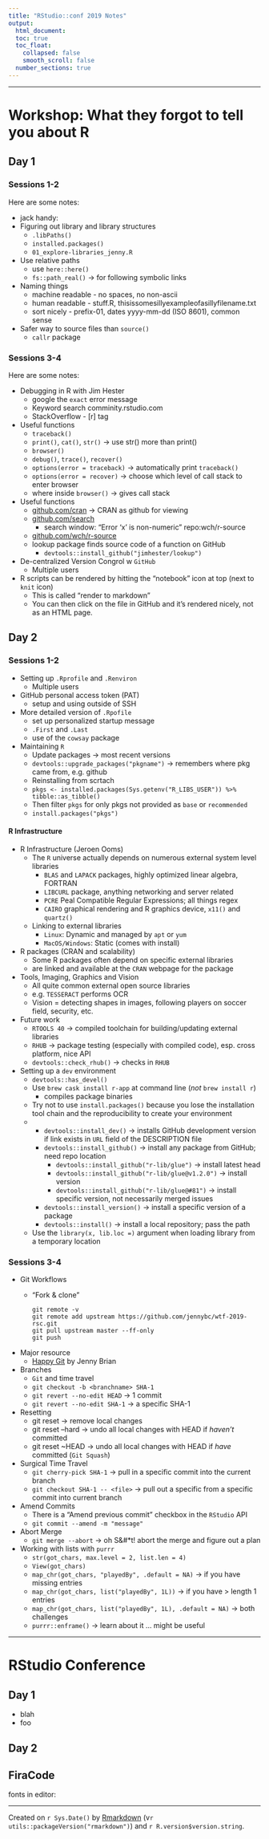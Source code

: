 ```yaml
---
title: "RStudio::conf 2019 Notes"
output:
  html_document:
  toc: true
  toc_float:
    collapsed: false
    smooth_scroll: false
  number_sections: true
---
```



----------------------


# Workshop: What they forgot to tell you about R

## Day 1
### Sessions 1-2
Here are some notes:

* jack handy:
* Figuring out library and library structures
  + `.libPaths()`
  + `installed.packages()`
  + `01_explore-libraries_jenny.R`
  
* Use relative paths
  + use `here::here()`
  + `fs::path_real()` -> for following symbolic links
  
* Naming things
  + machine readable - no spaces, no non-ascii
  + human readable - stuff.R, thisissomesillyexampleofasillyfilename.txt
  + sort nicely - prefix-01, dates yyyy-mm-dd (ISO 8601), common sense

* Safer way to source files than `source()`
  + `callr` package


### Sessions 3-4
Here are some notes:

* Debugging in R with Jim Hester
  + google the `exact` error message
  + Keyword search comminity.rstudio.com
  + StackOverflow - [r] tag
* Useful functions
  + `traceback()`
  + `print()`, `cat()`, `str()` -> use str() more than print()
  + `browser()`
  + `debug()`, `trace()`, `recover()`
  + `options(error = traceback)` -> automatically print `traceback()`
  + `options(error = recover)` -> choose which level of call stack to enter browser
  + where inside `browser()` -> gives call stack

* Useful functions
  + [github.com/cran](https://github.com/cran) -> CRAN as github for viewing
  + [github.com/search](https://github.com/search)
    + search window: "Error 'x' is non-numeric" repo:wch/r-source
  + [github.com/wch/r-source](https://github.com/wch/r-source)
  + lookup package finds source code of a function on GitHub
    + `devtools::install_github("jimhester/lookup")`

* De-centralized Version Congrol w `GitHub`
  + Multiple users
* R scripts can be rendered by hitting the "notebook" icon at top (next to `knit` icon)
  + This is called "render to markdown"
  + You can then click on the file in GitHub and it's rendered nicely, not
    as an HTML page.
  

## Day 2
### Sessions 1-2
* Setting up `.Rprofile` and `.Renviron`
  + Multiple users
* GitHub personal access token (PAT)
  + setup and using outside of SSH
* More detailed version of `.Rpofile`
  + set up personalized startup message
  + `.First` and `.Last`
  + use of the `cowsay` package
* Maintaining `R`
  + Update packages -> most recent versions
  + `devtools::upgrade_packages("pkgname")` -> remembers where pkg came from, e.g. github
  + Reinstalling from scrtach
  + `pkgs <- installed.packages(Sys.getenv("R_LIBS_USER")) %>% tibble::as_tibble()`
  + Then filter `pkgs` for only pkgs not provided as `base` or `recommended`
  + `install.packages("pkgs")`

#### R Infrastructure
* R Infrastructure (Jeroen Ooms)
  + The `R` universe actually depends on numerous external system level libraries
    + `BLAS` and `LAPACK` packages, highly optimized linear algebra, FORTRAN
    + `LIBCURL` package, anything networking and server related
    + `PCRE` Peal Compatible Regular Expressions; all things regex
    + `CAIRO` graphical rendering and R graphics device, `x11()` and `quartz()`
  + Linking to external libraries
    + `Linux`: Dynamic and managed by `apt` or `yum`
    + `MacOS/Windows`: Static (comes with install)
* R packages (CRAN and scalability)
  + Some R packages often depend on specific external libraries
  + are linked and available at the `CRAN` webpage for the package
* Tools, Imaging, Graphics and Vision
  + All quite common external open source libraries
  + e.g. `TESSERACT` performs OCR
  + Vision = detecting shapes in images, following players on soccer field, security, etc.
* Future work
  + `RTOOLS 40` -> compiled toolchain for building/updating external libraries
  + `RHUB` -> package testing (especially with compiled code), esp. cross platform, nice API
  + `devtools::check_rhub()` -> checks in `RHUB`

* Setting up a `dev` environment
  + `devtools::has_devel()`
  + Use `brew cask install r-app` at command line (*not* `brew install r`)
    + compiles package binaries
  + Try not to use `install.packages()` because you lose the installation
    tool chain and the reproducibility to create your environment
  + 
    + `devtools::install_dev()` -> installs GitHub development version if link
      exists in `URL` field of the DESCRIPTION file
    + `devtools::install_github()` -> install any package from GitHub; need repo location
      + `devtools::install_github("r-lib/glue")`   -> install latest head
      + `devtools::install_github("r-lib/glue@v1.2.0")` -> install version
      + `devtools::install_github("r-lib/glue@#81")` -> install specific
        version, not necessarily merged issues
    + `devtools::install_version()` -> install a specific version of a package
    + `devtools::install()` -> install a local repository; pass the path
  + Use the `library(x, lib.loc =)` argument when loading library from a 
    temporary location
    
### Sessions 3-4
* Git Workflows
  + "Fork & clone"
    ```
    git remote -v
    git remote add upstream https://github.com/jennybc/wtf-2019-rsc.git
    git pull upstream master --ff-only
    git push
    ```
    
* Major resource
  + [Happy Git](https://happygitwithr.com) by Jenny Brian

* Branches
  + `Git` and time travel
  + `git checkout -b <branchname> SHA-1`
  + `git revert --no-edit HEAD` -> 1 commit
  + `git revert --no-edit SHA-1` -> a specific SHA-1
  
* Resetting
  + git reset <file> -> remove local changes
  + git reset --hard  -> undo all local changes with HEAD if *haven't* committed
  + git reset ~HEAD  -> undo all local changes with HEAD if *have* committed
    (`Git Squash`)
    
* Surgical Time Travel
  + `git cherry-pick SHA-1`  ->  pull in a specific commit into the current branch
  + `git checkout SHA-1 -- <file>` -> pull out a specific from a specific commit 
    into current branch
    
* Amend Commits
  + There is a "Amend previous commit" checkbox in the `RStudio` API
  + `git commit --amend -m "message"`
  
* Abort Merge  
  + `git merge --abort` -> oh S&#*t! abort the merge and figure out a plan

* Working with lists with `purrr`
  + `str(got_chars, max.level = 2, list.len = 4)`
  + `View(got_chars)`
  + `map_chr(got_chars, "playedBy", .default = NA)` -> if you have missing entries
  + `map_chr(got_chars, list("playedBy", 1L))` -> if you have > length 1 entries
  + `map_chr(got_chars, list("playedBy", 1L), .default = NA)` -> both challenges
  + `purrr::enframe()` -> learn about it ... might be useful


--------------


# RStudio Conference
## Day 1

* blah
* foo

## Day 2



## FiraCode
fonts in editor: [](https://github.com/tonsky/FiraCode)

-------------------------

Created on `r Sys.Date()` by [Rmarkdown](https://github.com/rstudio/rmarkdown)
(v`r utils::packageVersion("rmarkdown")`) and `r R.version$version.string`. 
